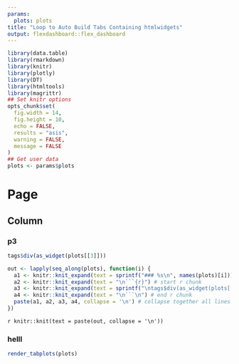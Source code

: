 ```yaml
---
params:
  plots: plots
title: "Loop to Auto Build Tabs Containing htmlwidgets"
output: flexdashboard::flex_dashboard
---
```


```r
library(data.table)
library(rmarkdown)
library(knitr)
library(plotly)
library(DT)
library(htmltools)
library(magrittr)
## Set knitr options
opts_chunk$set(
  fig.width = 14,
  fig.height = 10,
  echo = FALSE,
  results = "asis",
  warning = FALSE,
  message = FALSE
)
## Get user data
plots <- params$plots
```

Page
====================

Column {.tabset .tabset-fade}
-----------------------------



### p3
```r
tags$div(as_widget(plots[[3]]))
```


```r
out <- lapply(seq_along(plots), function(i) {
  a1 <- knitr::knit_expand(text = sprintf("### %s\n", names(plots)[i])) # tab header, auto extracts names of `plots`
  a2 <- knitr::knit_expand(text = "\n```{r}") # start r chunk
  a3 <- knitr::knit_expand(text = sprintf("\ntags$div(as_widget(plots[[%d]]))", i))
  a4 <- knitr::knit_expand(text = "\n```\n") # end r chunk
  paste(a1, a2, a3, a4, collapse = '\n') # collapse together all lines with newline separator
})
```

`r knitr::knit(text = paste(out, collapse = '\n'))`


### helll

```r
render_tabplots(plots)
```
